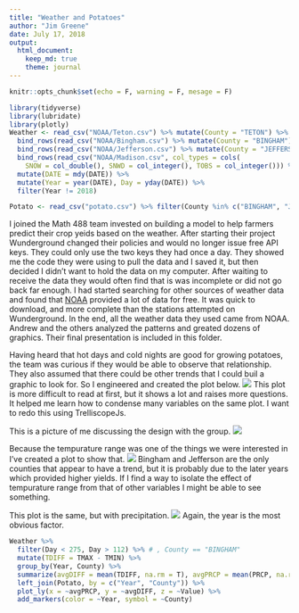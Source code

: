 ---
title: "Weather and Potatoes"
author: "Jim Greene"
date: July 17, 2018
output: 
  html_document:
    keep_md: true
    theme: journal
---

```{r setup, include=FALSE}
knitr::opts_chunk$set(echo = F, warning = F, mesage = F)

library(tidyverse)
library(lubridate)
library(plotly)
Weather <- read_csv("NOAA/Teton.csv") %>% mutate(County = "TETON") %>%
  bind_rows(read_csv("NOAA/Bingham.csv") %>% mutate(County = "BINGHAM")) %>% 
  bind_rows(read_csv("NOAA/Jefferson.csv") %>% mutate(County = "JEFFERSON")) %>% 
  bind_rows(read_csv("NOAA/Madison.csv", col_types = cols(
    SNOW = col_double(), SNWD = col_integer(), TOBS = col_integer())) %>% mutate(County = "MADISON")) %>% 
  mutate(DATE = mdy(DATE)) %>% 
  mutate(Year = year(DATE), Day = yday(DATE)) %>% 
  filter(Year != 2018)

Potato <- read_csv("potato.csv") %>% filter(County %in% c("BINGHAM", "JEFFERSON", "MADISON", "TETON"))
```

I joined the Math 488 team invested on building a model to help farmers predict their crop yeids based on the weather.
After starting their project Wunderground changed their policies and would no longer issue free API keys. They could only use the two keys they had once a day.
They showed me the code they were using to pull the data and I saved it, but then decided I didn't want to hold the data on my computer. After waiting to receive the data they would often find that is was incomplete or did not go back far enough. I had started searching for other sources of weather data and found that [NOAA](https://www.ncdc.noaa.gov/cdo-web/datasets) provided a lot of data for free. It was quick to download, and more complete than the stations attempted on Wunderground. In the end, all the weather data they used came from NOAA. Andrew and the others analyzed the patterns and greated dozens of graphics. Their final presentation is included in this folder.


Having heard that hot days and cold nights are good for growing potatoes, the team was curious if they would be able to observe that relationship. They also assumed that there could be other trends that I could buil a graphic to look for. So I engineered and created the plot below.
![](files/Line_Multi.png)
This plot is more difficult to read at first, but it shows a lot and raises more questions. It helped me learn how to condense many variables on the same plot. I want to redo this using TrelliscopeJs.

This is a picture of me discussing the design with the group.
![](files/sharp.jpg)


Because the tempurature range was one of the things we were interested in I've created a plot to show that.
![](files/avgDIFF.png)
Bingham and Jefferson are the only counties that appear to have a trend, but it is probably due to the later years which provided higher yields. If I find a way to isolate the effect of tempurature range from that of other variables I might be able to see something.

This plot is the same, but with precipitation.
![](files/avgPRCP.png)
Again, the year is the most obvious factor.



```{r, fig.width = 10}
Weather %>% 
  filter(Day < 275, Day > 112) %>% # , County == "BINGHAM"
  mutate(TDIFF = TMAX - TMIN) %>% 
  group_by(Year, County) %>% 
  summarize(avgDIFF = mean(TDIFF, na.rm = T), avgPRCP = mean(PRCP, na.rm = T)) %>% 
  left_join(Potato, by = c("Year", "County")) %>% 
  plot_ly(x = ~avgPRCP, y = ~avgDIFF, z = ~Value) %>% 
  add_markers(color = ~Year, symbol = ~County)
```